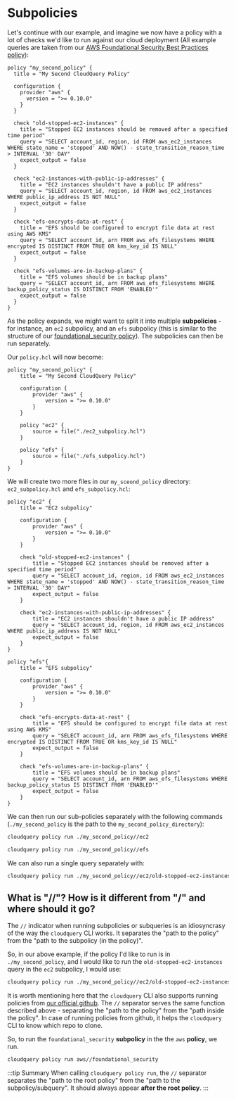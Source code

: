 # Subpolicies

Let's continue with our example, and imagine we now have a policy with a lot of checks we'd like to run against
our cloud deployment 
(All example queries are taken from our [AWS Foundational Security Best Practices policy](https://github.com/cloudquery-policies/aws/tree/main/foundational_security)):

```hcl title="my_second_policy/policy.hcl"
policy "my_second_policy" {
  title = "My Second CloudQuery Policy"

  configuration {
    provider "aws" {
      version = ">= 0.10.0"
    }
  }

  check "old-stopped-ec2-instances" {
    title = "Stopped EC2 instances should be removed after a specified time period"
    query = "SELECT account_id, region, id FROM aws_ec2_instances WHERE state_name = 'stopped' AND NOW() - state_transition_reason_time > INTERVAL '30' DAY"
    expect_output = false
  }

  check "ec2-instances-with-public-ip-addresses" {
	title = "EC2 instances shouldn't have a public IP address"
	query = "SELECT account_id, region, id FROM aws_ec2_instances WHERE public_ip_address IS NOT NULL"
	expect_output = false
  }

  check "efs-encrypts-data-at-rest" {
	title = "EFS should be configured to encrypt file data at rest using AWS KMS"
	query = "SELECT account_id, arn FROM aws_efs_filesystems WHERE encrypted IS DISTINCT FROM TRUE OR kms_key_id IS NULL"
	expect_output = false
  }

  check "efs-volumes-are-in-backup-plans" {
	title = "EFS volumes should be in backup plans"
	query = "SELECT account_id, arn FROM aws_efs_filesystems WHERE backup_policy_status IS DISTINCT FROM 'ENABLED'"
	expect_output = false
  }
}
```

As the policy expands, we might want to split it into multiple **subpolicies** - for instance, 
an `ec2` subpolicy, and an `efs` subpolicy (this is similar to the structure of our [foundational_security policy](https://github.com/cloudquery-policies/aws/tree/main/foundational_security)).
The subpolicies can then be run separately.

Our `policy.hcl` will now become:

```hcl title="my_second_policy/policy.hcl"
policy "my_second_policy" {
    title = "My Second CloudQuery Policy"

    configuration {
        provider "aws" {
            version = ">= 0.10.0"
        }
    }

    policy "ec2" {
        source = file("./ec2_subpolicy.hcl")
    }

    policy "efs" {
        source = file("./efs_subpolicy.hcl")
    }
}
```

We will create two more files in our `my_sceond_policy` directory: `ec2_subpolicy.hcl` and `efs_subpolicy.hcl`:

```hcl title="my_second_policy/ec2_subpolicy.hcl"
policy "ec2" {
    title = "EC2 subpolicy"

    configuration {
        provider "aws" {
            version = ">= 0.10.0"
        }
    }

    check "old-stopped-ec2-instances" {
        title = "Stopped EC2 instances should be removed after a specified time period"
        query = "SELECT account_id, region, id FROM aws_ec2_instances WHERE state_name = 'stopped' AND NOW() - state_transition_reason_time > INTERVAL '30' DAY"
        expect_output = false
    }

    check "ec2-instances-with-public-ip-addresses" {
        title = "EC2 instances shouldn't have a public IP address"
        query = "SELECT account_id, region, id FROM aws_ec2_instances WHERE public_ip_address IS NOT NULL"
        expect_output = false
    }
}
```

```hcl title="my_second_policy/efs_subpolicy.hcl"
policy "efs"{
    title = "EFS subpolicy"

    configuration {
        provider "aws" {
            version = ">= 0.10.0"
        }
    }

    check "efs-encrypts-data-at-rest" {
        title = "EFS should be configured to encrypt file data at rest using AWS KMS"
        query = "SELECT account_id, arn FROM aws_efs_filesystems WHERE encrypted IS DISTINCT FROM TRUE OR kms_key_id IS NULL"
        expect_output = false
    }

    check "efs-volumes-are-in-backup-plans" {
        title = "EFS volumes should be in backup plans"
        query = "SELECT account_id, arn FROM aws_efs_filesystems WHERE backup_policy_status IS DISTINCT FROM 'ENABLED'"
        expect_output = false
    }
}
```

We can then run our sub-policies separately with the following commands (`./my_second_policy` is the path to the `my_second_policy_directory`):
```bash
cloudquery policy run ./my_second_policy//ec2

cloudquery policy run ./my_second_policy//efs
```

We can also run a single query separately with:

```bash
cloudquery policy run ./my_second_policy//ec2/old-stopped-ec2-instances
```

## What is "//"? How is it different from "/" and where should it go?

The `//` indicator when running subpolicies or subqueries is an idiosyncrasy of the way the `cloudquery` CLI works.
It separates the "path to the policy" from the "path to the subpolicy (in the policy)".

So, in our above example, if the policy I'd like to run is in `./my_second_policy`, and I would like
to run the `old-stopped-ec2-instances` query in the `ec2` subpolicy, I would use:

```bash
cloudquery policy run ./my_second_policy//ec2/old-stopped-ec2-instances
```

It is worth mentioning here that the `cloudquery` CLI also supports running policies from 
[our official github](https://github.com/cloudquery-policies). The `//` separator serves the same function 
described above - separating the "path to the policy" from the "path inside the policy". In case of running
policies from github, it helps the `cloudquery` CLI to know which repo to clone.

So, to run the `foundational_security` **subpolicy** in the the `aws` **policy**, we run.

```bash
cloudquery policy run aws//foundational_security
```

:::tip Summary
When calling `cloudquery policy run`, the `//` separator separates the "path to the root policy" from
the "path to the subpolicy/subquery". It should always appear **after the root policy**.
:::